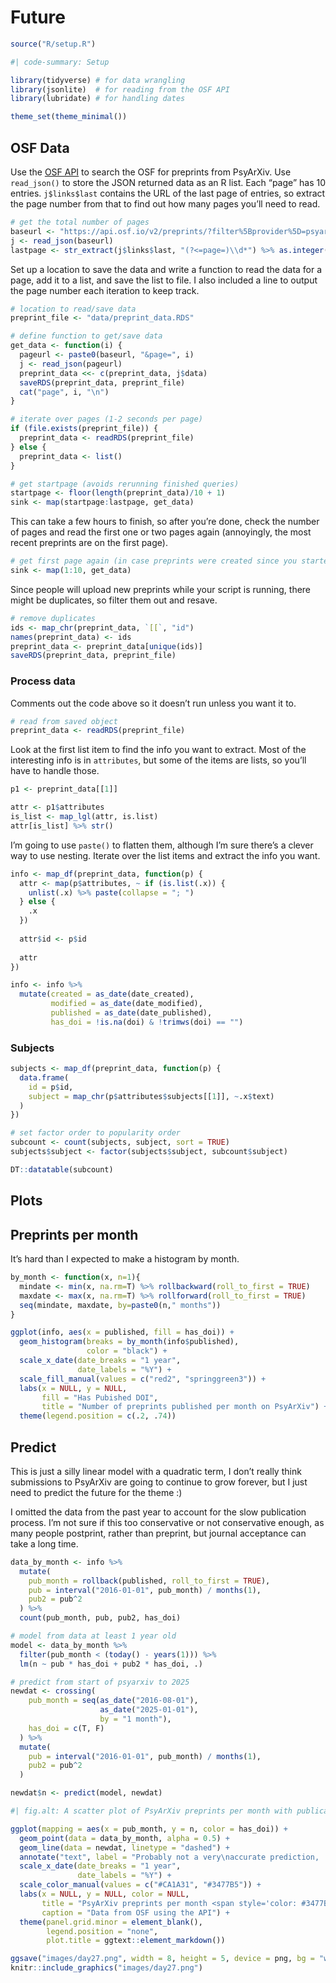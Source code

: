 # Future {#sec-future}

```r
source("R/setup.R")
```

```r
#| code-summary: Setup

library(tidyverse) # for data wrangling
library(jsonlite)  # for reading from the OSF API
library(lubridate) # for handling dates

theme_set(theme_minimal())
```

## OSF Data

Use the [OSF API](https://developer.osf.io/) to search the OSF for preprints from PsyArXiv. Use `read_json()` to store the JSON returned data as an R list. Each "page" has 10 entries. `j$links$last` contains the URL of the last page of entries, so extract the page number from that to find out how many pages you'll need to read.  

```r
# get the total number of pages
baseurl <- "https://api.osf.io/v2/preprints/?filter%5Bprovider%5D=psyarxiv&format=jsonapi"
j <- read_json(baseurl)
lastpage <- str_extract(j$links$last, "(?<=page=)\\d*") %>% as.integer()
```

Set up a location to save the data and write a function to read the data for a page, add it to a list, and save the list to file. I also included a line to output the page number each iteration to keep track.

```r
# location to read/save data
preprint_file <- "data/preprint_data.RDS"

# define function to get/save data
get_data <- function(i) {
  pageurl <- paste0(baseurl, "&page=", i)
  j <- read_json(pageurl)
  preprint_data <<- c(preprint_data, j$data)
  saveRDS(preprint_data, preprint_file)
  cat("page", i, "\n")
}
```



```r
# iterate over pages (1-2 seconds per page)
if (file.exists(preprint_file)) {
  preprint_data <- readRDS(preprint_file) 
} else {
  preprint_data <- list()
}

# get startpage (avoids rerunning finished queries)
startpage <- floor(length(preprint_data)/10 + 1)
sink <- map(startpage:lastpage, get_data)
```

This can take a few hours to finish, so after you're done, check the number of pages and read the first one or two pages again (annoyingly, the most recent preprints are on the first page).

```r
# get first page again (in case preprints were created since you started)
sink <- map(1:10, get_data)
```

Since people will upload new preprints while your script is running, there might be duplicates, so filter them out and resave.

```r
# remove duplicates
ids <- map_chr(preprint_data, `[[`, "id")
names(preprint_data) <- ids
preprint_data <- preprint_data[unique(ids)]
saveRDS(preprint_data, preprint_file)
```

### Process data

Comments out the code above so it doesn't run unless you want it to.

```r
# read from saved object
preprint_data <- readRDS(preprint_file)
```

Look at the first list item to find the info you want to extract. Most of the interesting info is in `attributes`, but some of the items are lists, so you'll have to handle those. 

```r
p1 <- preprint_data[[1]]

attr <- p1$attributes
is_list <- map_lgl(attr, is.list)
attr[is_list] %>% str()
```

I'm going to use `paste()` to flatten them, although I'm sure there's a clever way to use nesting. Iterate over the list items and extract the info you want.

```r
info <- map_df(preprint_data, function(p) {
  attr <- map(p$attributes, ~ if (is.list(.x)) {
    unlist(.x) %>% paste(collapse = "; ")
  } else {
    .x
  })
  
  attr$id <- p$id
  
  attr
}) 

info <- info %>%
  mutate(created = as_date(date_created),
         modified = as_date(date_modified),
         published = as_date(date_published),
         has_doi = !is.na(doi) & !trimws(doi) == "")
```

### Subjects

```r
subjects <- map_df(preprint_data, function(p) {
  data.frame(
    id = p$id,
    subject = map_chr(p$attributes$subjects[[1]], ~.x$text)
  )
})

# set factor order to popularity order
subcount <- count(subjects, subject, sort = TRUE)
subjects$subject <- factor(subjects$subject, subcount$subject)

DT::datatable(subcount)
```


## Plots

## Preprints per month

It's hard than I expected to make a histogram by month.

```r
by_month <- function(x, n=1){
  mindate <- min(x, na.rm=T) %>% rollbackward(roll_to_first = TRUE)
  maxdate <- max(x, na.rm=T) %>% rollforward(roll_to_first = TRUE)
  seq(mindate, maxdate, by=paste0(n," months"))
}

ggplot(info, aes(x = published, fill = has_doi)) +
  geom_histogram(breaks = by_month(info$published),
                 color = "black") +
  scale_x_date(date_breaks = "1 year",
               date_labels = "%Y") +
  scale_fill_manual(values = c("red2", "springgreen3")) +
  labs(x = NULL, y = NULL,
       fill = "Has Pubished DOI",
       title = "Number of preprints published per month on PsyArXiv") +
  theme(legend.position = c(.2, .74))
```

## Predict

This is just a silly linear model with a quadratic term, I don't really think submissions to PsyArXiv are going to continue to grow forever, but I just need to predict the future for the theme :)

I omitted the data from the past year to account for the slow publication process. I'm not sure if this too conservative or not conservative enough, as many people postprint, rather than preprint, but journal acceptance can take a long time.

```r
data_by_month <- info %>%
  mutate(
    pub_month = rollback(published, roll_to_first = TRUE),
    pub = interval("2016-01-01", pub_month) / months(1),
    pub2 = pub^2
  ) %>%
  count(pub_month, pub, pub2, has_doi)

# model from data at least 1 year old
model <- data_by_month %>%
  filter(pub_month < (today() - years(1))) %>%
  lm(n ~ pub * has_doi + pub2 * has_doi, .)

# predict from start of psyarxiv to 2025
newdat <- crossing(
    pub_month = seq(as_date("2016-08-01"), 
                    as_date("2025-01-01"), 
                    by = "1 month"),
    has_doi = c(T, F)
  ) %>%
  mutate(
    pub = interval("2016-01-01", pub_month) / months(1),
    pub2 = pub^2
  )

newdat$n <- predict(model, newdat)
```



```r
#| fig.alt: A scatter plot of PsyArXiv preprints per month with publication DOIs and without, from 2016 to present, with predictions up to 2025. The papers without DOIs increase from 0 to about 500 per month in 2021 and level off, while the paper with DOIs increase to about 100 per month to 2021 and decrease. The prediction line show an increase in papers without DOIs to 1500/month by 2025 and to about 200 per month for papers without DOIs.

ggplot(mapping = aes(x = pub_month, y = n, color = has_doi)) +
  geom_point(data = data_by_month, alpha = 0.5) +
  geom_line(data = newdat, linetype = "dashed") +
  annotate("text", label = "Probably not a very\naccurate prediction,     \nbut it would be nice             ", hjust = 1, x = as_date("2023-07-01"), y = 1200) +
  scale_x_date(date_breaks = "1 year",
               date_labels = "%Y") +
  scale_color_manual(values = c("#CA1A31", "#3477B5")) +
  labs(x = NULL, y = NULL, color = NULL,
       title = "PsyArXiv preprints per month <span style='color: #3477B5;'>with publication DOIs</span> and <span style='color: #CA1A31;'>without</span>",
       caption = "Data from OSF using the API") +
  theme(panel.grid.minor = element_blank(),
        legend.position = "none",
        plot.title = ggtext::element_markdown())
```


```r
ggsave("images/day27.png", width = 8, height = 5, device = png, bg = "white")
knitr::include_graphics("images/day27.png")
```

